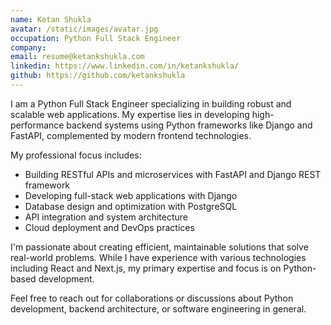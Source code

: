 ```yaml
---
name: Ketan Shukla
avatar: /static/images/avatar.jpg
occupation: Python Full Stack Engineer
company:
email: resume@ketankshukla.com
linkedin: https://www.linkedin.com/in/ketankshukla/
github: https://github.com/ketankshukla
---
```


I am a Python Full Stack Engineer specializing in building robust and scalable web applications. My expertise lies in developing high-performance backend systems using Python frameworks like Django and FastAPI, complemented by modern frontend technologies.

My professional focus includes:

- Building RESTful APIs and microservices with FastAPI and Django REST framework
- Developing full-stack web applications with Django
- Database design and optimization with PostgreSQL
- API integration and system architecture
- Cloud deployment and DevOps practices

I'm passionate about creating efficient, maintainable solutions that solve real-world problems. While I have experience with various technologies including React and Next.js, my primary expertise and focus is on Python-based development.

Feel free to reach out for collaborations or discussions about Python development, backend architecture, or software engineering in general.
